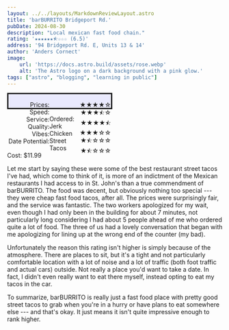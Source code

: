 ```yaml
---
layout: ../../layouts/MarkdownReviewLayout.astro
title: 'barBURRITO Bridgeport Rd.'
pubDate: 2024-08-30
description: "Local mexican fast food chain."
rating: '★★★★★★⯪☆☆☆ (6.5)'
address: '94 Bridgeport Rd. E, Units 13 & 14'
author: 'Anders Cornect'
image:
    url: 'https://docs.astro.build/assets/rose.webp'
    alt: 'The Astro logo on a dark background with a pink glow.'
tags: ["astro", "blogging", "learning in public"]
---
```


<div style="background-color:rgba(150, 150, 250, 0.2); border-style: solid; padding-top: 1rem; padding-bottom: 1rem; margin-left: 0rem; width: 15rem; text-align: right;">

<p style="display:inline; float:left; margin:0;">
Prices:<br/>
Speed:<br/>
Service:<br/>
Quality:<br/>
Vibes:<br/>
Date Potential:
</p> <p style="display:inline; float:right; margin:0;">
★★★★☆ <br/>
★★★⯪☆ <br/>
★★★★⯪ <br/>
★★★☆☆ <br/>
★⯪☆☆☆ <br/>
★⯪☆☆☆
</p>

</div>

Ordered: Jerk Chicken Street Tacos <br/>
Cost: $11.99

Let me start by saying these were some of the best restaurant street tacos I've had, which come to think of it, is more of an indictment of the Mexican restaurants I had
access to in St. John's than a true commendment of barBURRITO. The food was decent, but obviously nothing too special --- they were cheap fast food tacos, after all.
The prices were surprisingly fair, and the service was fantastic. The two workers apologized for my wait, even though I had only been in the building for about 7 minutes,
not particularly long considering I had about 5 people ahead of me who ordered quite a lot of food. The three of us had a lovely conversation that began with me apologizing
for lining up at the wrong end of the counter (my bad).

Unfortunately the reason this rating isn't higher is simply because of the atmosphere. There are places to sit, but it's a tight and not particularly comfortable location
with a lot of noise and a lot of traffic (both foot traffic and actual cars) outside. Not really a place you'd want to take a date. In fact, I didn't even really want to
eat there myself, instead opting to eat my tacos in the car.

To summarize, barBURRITO is really just a fast food place with pretty good street tacos to grab when you're in a hurry or have plans to eat somewhere else --- and that's
okay. It just means it isn't quite impressive enough to rank higher.